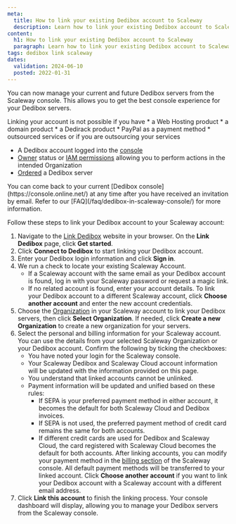 ```yaml
---
meta:
  title: How to link your existing Dedibox account to Scaleway
  description: Learn how to link your existing Dedibox account to Scaleway with our comprehensive step-by-step guide. Follow our instructions to integrate and manage your Dedibox servers through the Scaleway console.
content:
  h1: How to link your existing Dedibox account to Scaleway
  paragraph: Learn how to link your existing Dedibox account to Scaleway with our comprehensive step-by-step guide. Follow our instructions to integrate and manage your Dedibox servers through the Scaleway console.
tags: dedibox link scaleway
dates:
  validation: 2024-06-10
  posted: 2022-01-31
---
```


You can now manage your current and future Dedibox servers from the Scaleway console. This allows you to get the best console experience for your Dedibox servers.

<Message type="important">
  Linking your account is not possible if you have
  * a Web Hosting product
  * a domain product
  * a Dedirack product
  * PayPal as a payment method
  * outsourced services or if you are outsourcing your services
</Message>

<Macro id="requirements" />

- A Dedibox account logged into the [console](https://console.online.net)
- [Owner](/identity-and-access-management/iam/concepts/#owner) status or [IAM permissions](/identity-and-access-management/iam/concepts/#permission) allowing you to perform actions in the intended Organization
- [Ordered](/bare-metal/dedibox/how-to/order-dedibox) a Dedibox server

<Message type="tip">
  You can come back to your current [Dedibox console](https://console.online.net/) at any time after you have received an invitation by email. Refer to our [FAQ](/faq/dedibox-in-scaleway-console/) for more information.
</Message>

Follow these steps to link your Dedibox account to your Scaleway account:

1. Navigate to the [Link Dedibox](https://link-dedibox.scaleway.com/) website in your browser. On the **Link Dedibox** page, click **Get started**.
2. Click **Connect to Dedibox** to start linking your Dedibox account.
3. Enter your Dedibox login information and click **Sign in**.
4. We run a check to locate your existing Scaleway Account.
   - If a Scaleway account with the same email as your Dedibox account is found, log in with your Scaleway password or request a magic link.
   - If no related account is found, enter your account details.
        <Message type="tip">
          To link your Dedibox account to a different Scaleway account, click **Choose another account** and enter the new account credentials.
        </Message>
5. Choose the [Organization](/identity-and-access-management/iam/concepts/#organization) in your Scaleway account to link your Dedibox servers, then click **Select Organization**.
      <Message type="tip">If needed, click **Create a new Organization** to create a new organization for your servers.</Message>
6. Select the personal and billing information for your Scaleway account. You can use the details from your selected Scaleway Organization or your Dedibox account. Confirm the following by ticking the checkboxes:
     - You have noted your login for the Scaleway console.
     - Your Scaleway Dedibox and Scaleway Cloud account information will be updated with the information provided on this page.
     - You understand that linked accounts cannot be unlinked.
     - Payment information will be updated and unified based on these rules:
       - If SEPA is your preferred payment method in either account, it becomes the default for both Scaleway Cloud and Dedibox invoices.
       - If SEPA is not used, the preferred payment method of credit card remains the same for both accounts.
       - If different credit cards are used for Dedibox and Scaleway Cloud, the card registered with Scaleway Cloud becomes the default for both accounts.
            <Message type="tip">
              After linking accounts, you can modify your payment method in the [billing section](https://console.scaleway.com/billing/payment) of the Scaleway console. All default payment methods will be transferred to your linked account.
            </Message>
            <Message type="note">
              Click **Choose another account** if you want to link your Dedibox account with a Scaleway account with a different email address.
            </Message>
7. Click **Link this account** to finish the linking process. Your console dashboard will display, allowing you to manage your Dedibox servers from the Scaleway console.

